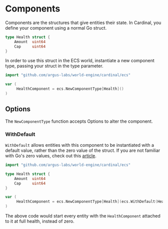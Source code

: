 # Components

Components are the structures that give entities their state. In Cardinal, you define your component using a normal Go
struct.

```go
type Health struct {
    Amount  uint64
    Cap     uint64
}
```

In order to use this struct in the ECS world, instantiate a new component type, passing your struct in the type
parameter.

```go
import "github.com/argus-labs/world-engine/cardinal/ecs"

var (
	 HealthComponent = ecs.NewComponentType[Health]()
)

```

## Options

The `NewComponentType` function accepts Options to alter the component.

### WithDefault
`WithDefault` allows entities with this component to be instantiated with a default value, rather than the zero value of the struct.
If you are not familiar with Go's zero values, check out this [article](https://www.scaler.com/topics/golang/golang-zero-values/).

```go
import "github.com/argus-labs/world-engine/cardinal/ecs"

type Health struct {
    Amount  uint64
    Cap     uint64
}

var (
	 HealthComponent = ecs.NewComponentType[Health](ecs.WithDefault(Health{Amount: 100, Cap: 100})
)
```

The above code would start every entity with the `HealthComponent` attached to it at full health, instead of zero.